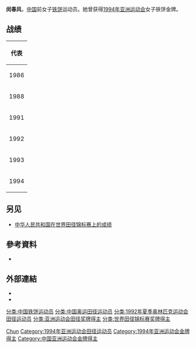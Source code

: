 {{Infobox sportsperson
| name                      = 閔春風
| image                     = 
| image_size                = 
| alt                       = 
| caption                   = 
| headercolor               = 
| textcolor                 = 
| real_name                 = 
| native_name               = 
| native_name_lang          = 
| romanizedname             = 
| english_name              = 
| birth_name                = 
| nickname                  = 
| nationality               = 
| national_team             = 
| ethnicity                 = 
| hometown                  = 
| citizenship               = 
| birth_date                = {{Birth date and age|year=1969|month=3|day=17}}
| birth_place               = 
| death_date                = 
| death_place               = 
| resting_place             = 
| resting_place_coordinates = 
| monuments                 = 
| residence                 = 
| education                 = 
| alma_mater                = 
| occupation                = 
| years_active              = 1984 -
| employer                  = 
| agent                     = 
| height                    = 
| weight                    = 
| spouse                    = 
| life_partner              = 
| other_interests           = 
| website                   = 
| module                    = 
| country                   = 
| sport                     = [[田徑|田徑]]
| position                  = 
| shoots                    = 
| catches                   = 
| disability                = 
| disability_class          = 
| weight_class              = 
| weight_class_type         = 
| rank                      = 
| event                     = [[鐵餅|鐵餅]]、[[鉛球|鉛球]]
| event_type                = 
| universityteam            = 
| collegeteam               = 
| league                    = 
| league_type               = 
| club                      = 
| team                      = 
| turnedpro                 = 
| turnedpro_type            = 
| partner                   = 
| former_partner            = 
| coach                     = 
| retired                   = 
| coaching                  = 
| module2                   = 
| worlds                    = 
{{ubl
|'''1986年世界青年田徑錦標賽'''：鐵餅第三名
|'''1988年世界青年田徑錦標賽'''：鐵餅第四名
|'''1991年世界田徑錦標賽'''：鐵餅（1公斤）第六名
|'''1992年IAAF世界杯'''：鉛球（4公斤）第六名
|'''1992年IAAF世界杯'''：鐵餅（1公斤）第三名
|'''1993年世界田徑錦標賽'''：鐵餅（1公斤）第三名
}}
| regionals                 = 
{{ubl
|'''1991年亞洲田徑錦標賽'''：鐵餅（1公斤）第一名
|'''1991年亞洲田徑錦標賽'''：鉛球（4公斤）第二名
|'''1993年東亞運動會'''：鐵餅（1公斤）第一名
|'''1994年亞洲運動會'''：鐵餅（1公斤）第一名
}}
| nationals                 = 
{{ubl
|'''1991年日本陸上競技選手權大會女子組'''：鐵餅（1公斤）第一名
}}
| olympics                  = 
{{ubl
|'''1992年夏季奧林匹克運動會'''：鐵餅（1公斤）第11名
}}
| paralympics               = 
| commonwealth              = 
| highestranking            = 
| pb                        = 
{{ubl
|'''鐵餅（1公斤）'''：66.76公尺 （1991年）
|'''鉛球（4公斤）'''：16.91公尺 （1991年）
}}
| medaltemplates            = 
{{MedalCountry|{{CHN-1949}}}}
{{MedalSport|女子田徑}}
{{MedalCompetition|世界青年田徑錦標賽}}
{{MedalBronze|1986年希臘雅典|鐵餅}}
{{MedalCompetition|日本陸上競技選手權大會}}
{{MedalGold|1991年日本東京都新宿區|鐵餅（1公斤）}}
{{MedalCompetition|亞洲田徑錦標賽}}
{{MedalGold|1991年馬來西亞吉隆坡|鐵餅（1公斤）}}
{{MedalSilver|1991年馬來西亞吉隆坡|鉛球（4公斤）}}
{{MedalCompetition|IAAF世界杯}}
{{MedalBronze|1992年古巴哈瓦那|鐵餅（1公斤）}}
{{MedalCompetition|東亞運動會}}
{{MedalGold|1993年中國上海市|鐵餅（1公斤）}}
{{MedalCompetition|世界田徑錦標賽}}
{{MedalBronze|1993年德國斯圖加特|鐵餅（1公斤）}}
{{MedalCompetition|亞洲運動會}}
{{MedalGold|1994年日本廣島縣廣島市|鐵餅（1公斤）}}
| show-medals               = 
| medaltemplates-title      = 
| module3                   = 
| updated                   = 2018年3月5日
}}
'''闵春风'''{{BD|1969年|3月17日|||}}，[[中华人民共和国|中国]]前女子[[铁饼|铁饼]]运动员。她曾获得[[1994年亚洲运动会|1994年亚洲运动会]]女子铁饼金牌。

== 战绩 ==
{| {{AchievementTable|Event=yes}}
|-
!colspan="6"|代表{{CHN}}
|-
|1986
|[[1986年世界青年田径锦标赛|世界青年锦标赛]] 
|[[希腊|希腊]][[雅典|雅典]]
|bgcolor="cc9966" | 第3名
|铁饼
|[[1986年世界青年田径锦标赛–女子铁饼|54.00 m]]
|-
|1988
|[[1988年世界青年田径锦标赛|世界青年锦标赛]]
|[[加拿大|加拿大]][[大萨德伯里|大萨德伯里]]
|第4名
|铁饼
|[[1988年世界青年田径锦标赛–女子铁饼|56.90 m]]
|-
|rowspan=3|1991
|[[1991年世界田径锦标赛-女子铁饼|世界锦标赛]] 
|[[日本|日本]][[东京|东京]]
|第6名
|铁饼
|65.56 m
|-
|rowspan=2|[[1991年亚洲田径锦标赛|亚洲锦标赛]]
|rowspan=2|[[马来西亚|马来西亚]][[吉隆坡|吉隆坡]]
|bgcolor="gold" | 第1名
|铁饼
|61.74 m
|-
|bgcolor="silver" | 第2名
|铅球
|16.91 m
|-
|rowspan=2|1992
|[[1992年夏季奥林匹克运动会田径比赛|奥林匹克运动会]] 
|[[西班牙|西班牙]][[巴塞罗那|巴塞罗那]]
|第11名
|铁饼
|[[1992年夏季奥林匹克运动会田径比赛–女子铁饼|60.82 m]]
|-
|[[1992年国际田联世界杯|世界杯]] 
|[[古巴|古巴]][[哈瓦那|哈瓦那]]
|bgcolor="cc9966" align="center" | 第3名
|铁饼
|65.26 m
|-
|rowspan=2|1993
|[[1993年世界田径锦标赛|世界锦标赛]] 
|[[德国|德国]][[斯图加特|斯图加特]]
|bgcolor="cc9966" align="center" | 第3名
|铁饼
|65.26 m
|-
|[[1993年东亚运动会田径比赛|东亚运动会]] 
|中华人民共和国[[上海|上海]]
|bgcolor="gold" align="center" | 第1名
|铁饼
|63.12 m
|-
|1994
|[[1994年亚洲运动会田径比赛|亚洲运动会]] 
|日本[[广岛|广岛]]
|bgcolor="gold" align="center" | 第1名
|铁饼
|62.52 m
|}

== 另见 ==
* [[中华人民共和国在世界田径锦标赛上的成绩|中华人民共和国在世界田径锦标赛上的成绩]]

== 參考資料 ==
* {{IAAF|63308|Min Chunfeng}}

== 外部連結 ==
* {{IOC profile|chunfeng-min|Chunfeng Min}}
* {{SR/Olympics profile|mi/min-chunfeng-1}}

{{亚洲运动会田径比赛女子铁饼冠军}}

{{Authority control}}
{{DEFAULTSORT:Min}}
[[Category:闵姓|Chun]]
[[分类:中国铁饼运动员|分类:中国铁饼运动员]]
[[分类:中国奥运田径运动员|分类:中国奥运田径运动员]]
[[分类:1992年夏季奥林匹克运动会田径运动员|分类:1992年夏季奥林匹克运动会田径运动员]]
[[Category:1994年亚洲运动会田径运动员|Category:1994年亚洲运动会田径运动员]]
[[Category:1994年亚洲运动会金牌得主|Category:1994年亚洲运动会金牌得主]]
[[分类:亚洲运动会田径奖牌得主|分类:亚洲运动会田径奖牌得主]]
[[Category:中国亚洲运动会金牌得主|Category:中国亚洲运动会金牌得主]]
[[分类:世界田径锦标赛奖牌得主|分类:世界田径锦标赛奖牌得主]]